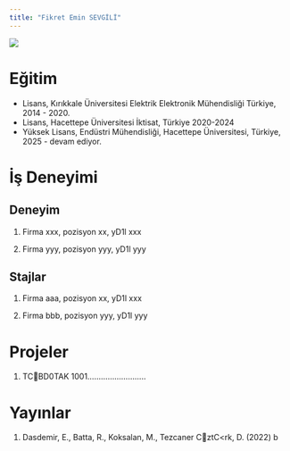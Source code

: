 ```yaml
---
title: "Fikret Emin SEVGİLİ"
---
```



![](/assets/images/vesikalik.jpeg){fig-align="center"}

# Eğitim

-   Lisans, Kırıkkale Üniversitesi Elektrik Elektronik Mühendisliği
Türkiye, 2014 - 2020.
-   Lisans, Hacettepe Üniversitesi İktisat, Türkiye 2020-2024
-   Yüksek Lisans, Endüstri Mühendisliği, Hacettepe Üniversitesi, Türkiye, 2025 - devam ediyor.

# İş Deneyimi

## Deneyim

1.  Firma xxx, pozisyon xx, yD1l xxx

2.  Firma yyy, pozisyon yyy, yD1l yyy

## Stajlar

1.  Firma aaa, pozisyon xx, yD1l xxx

2.  Firma bbb, pozisyon yyy, yD1l yyy

# Projeler

1.  TCBD0TAK 1001..........................

# Yayınlar

1.  Dasdemir, E., Batta, R., Koksalan, M., Tezcaner CztC<rk, D. (2022) b
